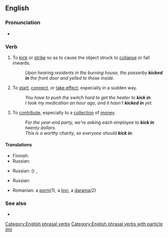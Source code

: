 {{also|kickin'}}
==English==

===Pronunciation===
* {{audio|en|En-au-kick in.ogg|Audio (AU)}}

===Verb===
{{en-verb|kicks in|kicking in|kicked in}}

# {{lb|en|transitive}} To [[kick]] or [[strike]] so as to cause the object struck to [[collapse]] or fall inwards.
#: ''Upon hearing residents in the burning house, the passerby '''kicked in''' the front door and yelled to those inside.''
# {{lb|en|intransitive|idiomatic}} To [[start]], [[connect]], or [[take effect]], especially in a sudden way.
#: ''You have to push the switch hard to get the heater to '''kick in'''.''
#: ''I took my medication an hour ago, and it hasn't '''kicked in''' yet.''
# {{lb|en|transitive|and|intransitive|idiomatic}} To [[contribute]], especially to a [[collection]] of [[money]].
#: ''For the year-end party, we're asking each employee to '''kick in''' twenty dollars.''
#: ''This is a worthy charity, so everyone should '''kick in'''.''

====Translations====
{{trans-top|To kick or strike so as to cause the object struck to collapse or fall inwards}}
* Finnish: {{t|fi|[[potkaista]] [[sisään]]}}
* Russian: {{t+|ru|вышиба́ть}}
{{trans-mid}}
{{trans-bottom}}

{{trans-top|To start or connect suddenly}}
* Russian: ({{t+|ru|неожи́данно}}) {{t+|ru|включаться}}, {{t+|ru|подключаться}}
{{trans-mid}}
{{trans-bottom}}

{{trans-top|To contribute, especially to a collection of money}}
* Russian: {{t+|ru|вноси́ть}} {{t+|ru|доля|f|alt=долю}}
{{trans-mid}}
{{trans-bottom}}

{{checktrans-top}}
{{trans-mid}}
* Romanian: a [[porni]](1), a [[lovi]], a [[darama]](2)
{{trans-bottom}}

===See also===
* {{l|en|kick in the pants}}

[[Category:English phrasal verbs]]
[[Category:English phrasal verbs with particle (in)]]